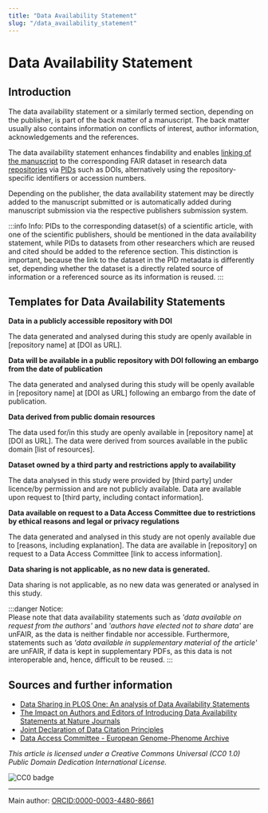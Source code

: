 ```yaml
---
title: "Data Availability Statement"
slug: "/data_availability_statement"
---
```


# Data Availability Statement

## Introduction

The data availability statement or a similarly termed section, depending on the publisher, is part of the back matter of a manuscript. The back matter usually also contains information on conflicts of interest, author information, acknowledgements and the references.

The data availability statement enhances findability and enables [linking of the manuscript](/docs/best_practice) to the corresponding FAIR dataset in research data [repositories](/docs/repositories) via [PIDs](/docs/pid) such as DOIs, alternatively using the repository-specific identifiers or accession numbers.

Depending on the publisher, the data availability statement may be directly added to the manuscript submitted or is automatically added during manuscript submission via the respective publishers submission system.

:::info Info:
PIDs to the corresponding dataset(s) of a scientific article, with one of the scientific publishers, should be mentioned in the data availability statement, while PIDs to datasets from other researchers which are reused and cited should be added to the reference section. This distinction is important, because the link to the dataset in the PID metadata is differently set, depending whether the dataset is a directly related source of information or a referenced source as its information is reused.
:::

## Templates for Data Availability Statements

<strong>Data in a publicly accessible repository with DOI</strong>

The data generated and analysed during this study are openly available in [repository name] at [DOI as URL].

<strong>
	Data will be available in a public repository with DOI following an embargo
	from the date of publication
</strong>

The data generated and analysed during this study will be openly available in [repository name] at [DOI as URL] following an embargo from the date of publication.

<strong>Data derived from public domain resources</strong>

The data used for/in this study are openly available in [repository name] at [DOI as URL]. The data were derived from sources available in the public domain [list of resources].

<strong>
	Dataset owned by a third party and restrictions apply to availability
</strong>

The data analysed in this study were provided by [third party] under licence/by permission and are not publicly available. Data are available upon request to [third party, including contact information].

<strong>
	Data available on request to a Data Access Committee due to restrictions by
	ethical reasons and legal or privacy regulations
</strong>

The data generated and analysed in this study are not openly available due to [reasons, including explanation]. The data are available in [repository] on request to a Data Access Committee [link to access information].

<strong>Data sharing is not applicable, as no new data is generated.</strong>

Data sharing is not applicable, as no new data was generated or analysed in this study.

:::danger Notice:  
Please note that data availability statements such as _'data available on request from the authors'_ and _'authors have elected not to share data'_ are unFAIR, as the data is neither findable nor accessible. Furthermore, statements such as _'data available in supplementary material of the article'_ are unFAIR, if data is kept in supplementary PDFs, as this data is not interoperable and, hence, difficult to be reused.
:::

## Sources and further information

- [Data Sharing in PLOS One: An analysis of Data Availability Statements](https://doi.org/10.1371/journal.pone.0194768)
- [The Impact on Authors and Editors of Introducing Data Availability Statements at Nature Journals](https://doi.org/10.2218/ijdc.v13i1.614)
- [Joint Declaration of Data Citation Principles](https://doi.org/10.25490/a97f-egyk)
- [Data Access Committee - European Genome-Phenome Archive ](https://ega-archive.org/submission/data_access_committee)

_This article is licensed under a Creative Commons Universal (CC0 1.0) Public Domain Dedication International License._

![CC0 badge](https://licensebuttons.net/l/zero/1.0/88x31.png)

---

Main author: [ORCID:0000-0003-4480-8661](https://orcid.org/0000-0003-4480-8661)
